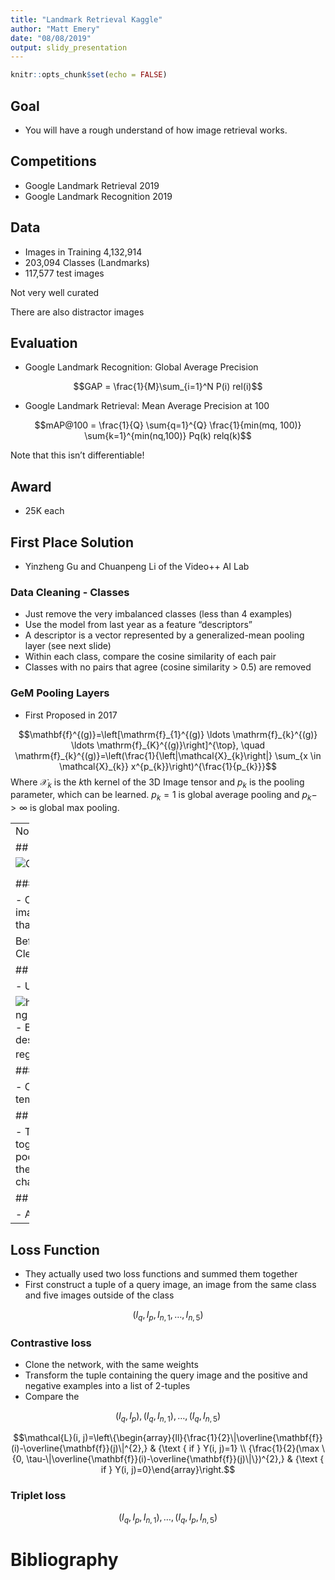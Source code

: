 ```yaml
---
title: "Landmark Retrieval Kaggle"
author: "Matt Emery"
date: "08/08/2019"
output: slidy_presentation
---
```


```r
knitr::opts_chunk$set(echo = FALSE)
```

## Goal

 - You will have a rough understand of how image retrieval works.

<!-- Add more here -->

## Competitions

 - Google Landmark Retrieval 2019
 - Google Landmark Recognition 2019
 
## Data

 - Images in Training 4,132,914
 - 203,094 Classes (Landmarks)
 - 117,577 test images
 
Not very well curated

There are also distractor images
<!-- Follow up on this. -->

## Evaluation

 - Google Landmark Recognition: Global Average Precision

$$GAP = \frac{1}{M}\sum_{i=1}^N P(i) rel(i)$$

 - Google Landmark Retrieval: Mean Average Precision at 100 

$$mAP@100 = \frac{1}{Q} \sum{q=1}^{Q} \frac{1}{min(mq, 100)} \sum{k=1}^{min(nq,100)} Pq(k) relq(k)$$

Note that this isn't differentiable!

## Award

 - 25K each

## First Place Solution

 - Yinzheng Gu and Chuanpeng Li of the Video++ AI Lab

### Data Cleaning - Classes

 - Just remove the very imbalanced classes (less than 4 examples)
 - Use the model from last year as a feature "descriptors"
 - A descriptor is a vector represented by a generalized-mean pooling layer (see next slide)
 - Within each class, compare the cosine similarity of each pair
 - Classes with no pairs that agree (cosine similarity > 0.5) are removed

### GeM Pooling Layers

 - First Proposed in 2017

$$\mathbf{f}^{(g)}=\left[\mathrm{f}_{1}^{(g)} \ldots \mathrm{f}_{k}^{(g)} \ldots \mathrm{f}_{K}^{(g)}\right]^{\top}, \quad \mathrm{f}_{k}^{(g)}=\left(\frac{1}{\left|\mathcal{X}_{k}\right|} \sum_{x \in \mathcal{X}_{k}} x^{p_{k}}\right)^{\frac{1}{p_{k}}}$$
 Where $\mathcal{X}_{k}$ is the $k$th kernel of the 3D Image tensor and $p_k$ is the pooling parameter, which can be learned. 
 $p_k = 1$ is global average pooling and $p_k -> \infty$ is global max pooling.
 
---
Notes: https://github.com/filipradenovic/cnnimageretrieval-pytorch

## What does this mean?

![GeM Descriptors](img/gem_descriptors.png)


<aside class="notes">
    Each pair of pictures represents the maximum activations of a different kernel
</aside>


### Data Cleaning - Images

 - Of the images that remain, find the "most agreeable" image (most other images with 0.5 cosine similarity)
 - Only include that image and the images that agree with it
 
 Before Data Cleaning: 4,132,914 Images, 203,094 Classes
 After Data Cleaning: 836,964 Images, 112,782 Classes

## Global CNN Models

 - Used a "Combination of Multiple Global Descriptors" Model

![https://raw.githubusercontent.com/naver/cgd/master/figures/architecture.png](img/architecture.png)
 - Backbone is a ResNet (no max pooling on the 3rd stage)
 - Each global descriptor is a single kernel
 - Connect to a fully connected layer and add $l_2$ regularization
 - Predict ranking loss
 
### Auxilery Classification Loss

 - Only applies to the 1st global descriptor
 - Just a batch norm and temperature scaled softmax <!-- Follow up on this -->

## Attentional Mapping

 - The proposed model concatenates feature maps from several models together
 - Each feature map undergoes GeM plus global average and max pooling and sum-pooled convolutional features <!-- Follow up on sum pooling -->
 - Attention is used to focus the network on the most important features
 - Attention units act as side channels to determine how strong the signal from a single feature is
 <!-- Will need a diagram here -->


## Whitening

 - Attentuated Unsupervised Whitening
 - 
 <!-- More -->
 
 
## Loss Function

 - They actually used two loss functions and summed them together
 - First construct a tuple of a query image, an image from the same class and five images outside of the class
 
 $$\left(I_{q}, I_{p}, I_{n, 1}, \dots, I_{n, 5}\right)$$

### Contrastive loss

 - Clone the network, with the same weights
 - Transform the tuple containing the query image and the positive and negative examples into a list of 2-tuples
 - Compare the 
 
 $$\left(I_{q}, I_{p}\right),\left(I_{q}, I_{n, 1}\right), \ldots,\left(I_{q}, I_{n, 5}\right)$$

$$\mathcal{L}(i, j)=\left\{\begin{array}{ll}{\frac{1}{2}\|\overline{\mathbf{f}}(i)-\overline{\mathbf{f}}(j)\|^{2},} & {\text { if } Y(i, j)=1} \\ {\frac{1}{2}(\max \{0, \tau-\|\overline{\mathbf{f}}(i)-\overline{\mathbf{f}}(j)\|\})^{2},} & {\text { if } Y(i, j)=0}\end{array}\right.$$

### Triplet loss

$$\left(I_{q}, I_{p}, I_{n, 1}\right), \ldots,\left(I_{q}, I_{p}, I_{n, 5}\right)$$

# Bibliography
